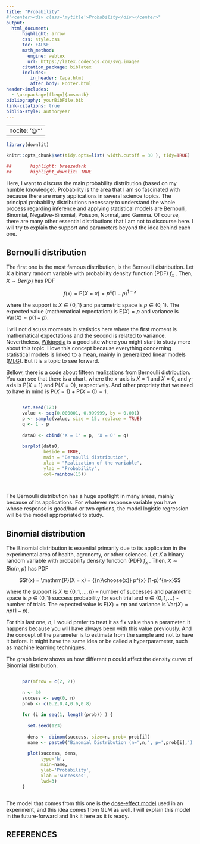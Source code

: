 ---
title: "Probability"
#"<center><div class='mytitle'>Probability</div></center>"
output:
  html_document:
      highlight: arrow
      css: style.css
      toc: FALSE
      math_method: 
        engine: webtex
        url: https://latex.codecogs.com/svg.image?
      citation_package: biblatex
      includes: 
         in_header: Capa.html
         after_body: Footer.html
header-includes:
  - \usepackage[fleqn]{amsmath}
bibliography: yourBibFile.bib
link-citations: true
biblio-style: authoryear
---


---
nocite: '@*'
---

```{r setup, include=FALSE, echo = FALSE}

library(downlit)

knitr::opts_chunk$set(tidy.opts=list( width.cutoff = 30 ), tidy=TRUE)

##       highlight: breezedark
##       highlight_downlit: TRUE

```

\newcommand{\E}{\mathrm{E}}
\newcommand{\var}{\mathrm{Var}}
\newcommand{\P}{\mathrm{P}}

<section class="section" >
  <div class="content">

Here, I want to discuss the main probability distribution (based on my humble knowledge). Probability is the area that I am so fascinated with because there are many applications in several science topics. The principal probability distributions necessary to understand the whole process regarding inference and applying statistical models are Bernoulli, Binomial, Negative-Binomial, Poisson, Normal, and Gamma. Of course, there are many other essential distributions that I am not to discourse here. I will try to explain the support and parameters beyond the idea behind each one.  

# Bernoulli distribution

The first one is the most famous distribution, is the Bernoulli distribution. Let $X$ a binary random variable with probability density function (PDF) $f_{x}$ . Then, $X \sim Ber(p)$ has PDF

<div class="equation">
  $$f(x) = \P(X = x) = p^{x} (1-p)^{1-x}$$
</div>
    
where the support is $X \in \{0, 1\}$ and parametric space is $p \in (0, 1)$. The expected value (mathematical expectation) is $\E(X) = p$ and variance is $\var(X) = p(1 - p)$.

I will not discuss moments in statistics here where the first moment is mathematical expectations and the second is related to variance. Nevertheless, [Wikipedia](https://en.wikipedia.org/wiki/Moment_(mathematics)) is a good site where you might start to study more about this topic. I love this concept because everything concerning statistical models is linked to a mean, mainly in generalized linear models ([MLG](https://en.wikipedia.org/wiki/Generalized_linear_model)). But it is a topic to see forward. 

Bellow, there is a code about fifteen realizations from Bernoulli distribution. You can see that there is a chart, where the x-axis is $X = 1$ and $X = 0$, and  y-axis is $\P(X = 1)$ and $\P(X = 0)$, respectively. And other propriety that we need to have in mind is $\P(X = 1) + \P(X = 0) = 1$.
      
  
<span style="width:40px;display:inline-block"></span>
        
        
```{r warning=FALSE, message=FALSE, fig.align="center", fig.height=4, class.source="watch-out"}
      set.seed(123)
      value <- seq(0.000001, 0.999999, by = 0.001)
      p <- sample(value, size = 15, replace = TRUE)
      q <- 1 - p
      
      data0 <- cbind('X = 1' = p, 'X = 0' = q)
      
      barplot(data0, 
              beside = TRUE,
              main = "Bernoulli distribution",
              xlab = "Realization of the variable",
              ylab = "Probability",
              col=rainbow(15))
      
```
<span style="width:40px;display:inline-block"></span>
        
The Bernoulli distribution has a huge spotlight in many areas, mainly because of its applications. For whatever response variable you have whose response is good/bad or two options, the model logistic regression will be the model appropriated to study. 
      
# Binomial distribution 

The Binomial distribution is essential primarily due to its application in the experimental area of health, agronomy, or other sciences. Let $X$ a binary random variable with probability density function (PDF) $f_{x}$ . Then, $X \sim Bin(n, p)$ has PDF
      
<div class="equation">
$$f(x) = \P(X = x) = {{n}\choose{x}} p^{x} (1-p)^{n-x}$$
</div>
      
where the support is $X \in \{0, 1, \dots, n\}$ – number of successes and parametric space is $p \in (0, 1)$ success probability for each trial and $n \in \{0, 1, \dots\}$ - number of trials. The expected value is $\E(X) = np$ and variance is $\var(X) = np(1 - p)$.
      
For this last one, $n$, I would prefer to treat it as fix value than a parameter.  It happens because you will have always been with this value previously. And the concept of the parameter is to estimate from the sample and not to have it before. It might have the same idea or be called a hyperparameter, such as machine learning techniques. 
  
The graph below shows us how different $p$ could affect the density curve of Binomial distribution. 
      
<span style="width:40px;display:inline-block"></span>
        
```{r warning=FALSE, message=FALSE, fig.align="center", fig.height=4, class.source="watch-out"}
      
      par(mfrow = c(2, 2))
      
      n <- 30
      success <- seq(0, n)
      prob <- c(0.2,0.4,0.6,0.8)
      
      for (i in seq(1, length(prob)) ) {
        
        set.seed(123)
        
        dens <- dbinom(success, size=n, prob= prob[i])
        name <- paste0('Binomial Distribution (n=',n,', p=',prob[i],')') 
        
        plot(success, dens,
             type='h',
             main=name,
             ylab='Probability',
             xlab ='Successes',
             lwd=3)
      }
```
<span style="width:40px;display:inline-block"></span>
        
The model that comes from this one is the [dose‐effect model](https://en.wikipedia.org/wiki/Dose%E2%80%93response_relationship) used in an experiment, and this idea comes from GLM as well. I will explain this model in the future-forward and link it here as it is ready. 
      
     

# REFERENCES

<div id="refs"></div>

</div>
</section>





